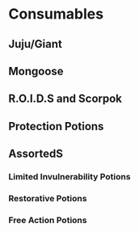 # Consumables{#consums}
## Juju/Giant
## Mongoose
## R.O.I.D.S and Scorpok
## Protection Potions
## AssortedS
### Limited Invulnerability Potions
### Restorative Potions
### Free Action Potions
